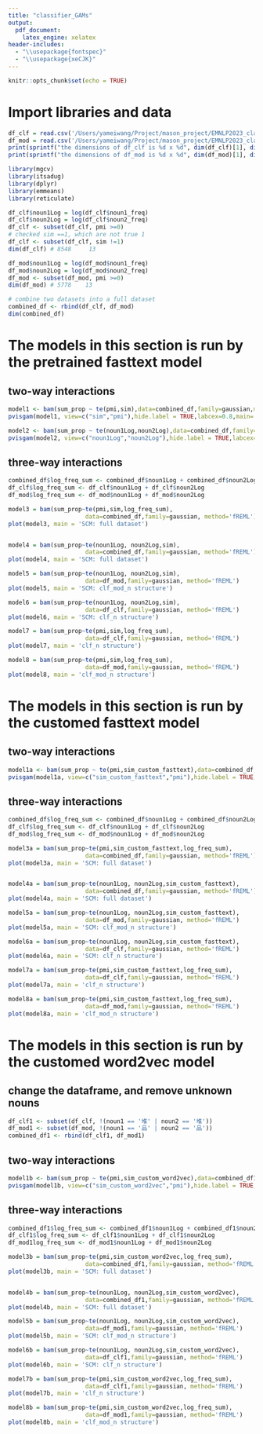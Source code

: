 ```yaml
---
title: "classifier_GAMs"
output: 
  pdf_document:
    latex_engine: xelatex
header-includes:
  - "\\usepackage{fontspec}"
  - "\\usepackage{xeCJK}"
---
```



```r
knitr::opts_chunk$set(echo = TRUE)
```

# Import libraries and data

```r
df_clf = read.csv('/Users/yameiwang/Project/mason_project/EMNLP2023_classifiers/data/clf_noun_structure.csv')
df_mod = read.csv('/Users/yameiwang/Project/mason_project/EMNLP2023_classifiers/data/clf_mod_noun_structure.csv')
print(sprintf("the dimensions of df_clf is %d x %d", dim(df_clf)[1], dim(df_clf)[2]))
print(sprintf("the dimensions of df_mod is %d x %d", dim(df_mod)[1], dim(df_mod)[2]))
```

```r
library(mgcv)
library(itsadug)
library(dplyr)
library(emmeans)
library(reticulate)

df_clf$noun1Log = log(df_clf$noun1_freq)
df_clf$noun2Log = log(df_clf$noun2_freq)
df_clf <- subset(df_clf, pmi >=0)
# checked sim ==1, which are not true 1
df_clf <- subset(df_clf, sim !=1)
dim(df_clf) # 8548     13

df_mod$noun1Log = log(df_mod$noun1_freq)
df_mod$noun2Log = log(df_mod$noun2_freq)
df_mod <- subset(df_mod, pmi >=0)
dim(df_mod) # 5778    13

# combine two datasets into a full dataset
combined_df <- rbind(df_clf, df_mod)
dim(combined_df)
```

# The models in this section is run by the pretrained fasttext model

## two-way interactions

```r
model1 <- bam(sum_prop ~ te(pmi,sim),data=combined_df,family=gaussian,model='fREML')
pvisgam(model1, view=c("sim","pmi"),hide.label = TRUE,labcex=0.8,main='SCM: full dataset')

model2 <- bam(sum_prop ~ te(noun1Log,noun2Log),data=combined_df,family=gaussian,model='fREML')
pvisgam(model2, view=c("noun1Log","noun2Log"),hide.label = TRUE,labcex=0.8,main='SCM: full dataset')
```

## three-way interactions

```r
combined_df$log_freq_sum <- combined_df$noun1Log + combined_df$noun2Log
df_clf$log_freq_sum <- df_clf$noun1Log + df_clf$noun2Log
df_mod$log_freq_sum <- df_mod$noun1Log + df_mod$noun2Log

model3 = bam(sum_prop~te(pmi,sim,log_freq_sum),
                      data=combined_df,family=gaussian, method='fREML')
plot(model3, main = 'SCM: full dataset')


model4 = bam(sum_prop~te(noun1Log, noun2Log,sim),
                      data=combined_df,family=gaussian, method='fREML')
plot(model4, main = 'SCM: full dataset')

model5 = bam(sum_prop~te(noun1Log, noun2Log,sim),
                      data=df_mod,family=gaussian, method='fREML')
plot(model5, main = 'SCM: clf_mod_n structure')

model6 = bam(sum_prop~te(noun1Log, noun2Log,sim),
                      data=df_clf,family=gaussian, method='fREML')
plot(model6, main = 'SCM: clf_n structure')

model7 = bam(sum_prop~te(pmi,sim,log_freq_sum),
                      data=df_clf,family=gaussian, method='fREML')
plot(model7, main = 'clf_n structure')

model8 = bam(sum_prop~te(pmi,sim,log_freq_sum),
                      data=df_mod,family=gaussian, method='fREML')
plot(model8, main = 'clf_mod_n structure')
```

# The models in this section is run by the customed fasttext model

## two-way interactions

```r
model1a <- bam(sum_prop ~ te(pmi,sim_custom_fasttext),data=combined_df,family=gaussian,model='fREML')
pvisgam(model1a, view=c("sim_custom_fasttext","pmi"),hide.label = TRUE,labcex=0.8,main='SCM: full dataset')
```

## three-way interactions

```r
combined_df$log_freq_sum <- combined_df$noun1Log + combined_df$noun2Log
df_clf$log_freq_sum <- df_clf$noun1Log + df_clf$noun2Log
df_mod$log_freq_sum <- df_mod$noun1Log + df_mod$noun2Log

model3a = bam(sum_prop~te(pmi,sim_custom_fasttext,log_freq_sum),
                      data=combined_df,family=gaussian, method='fREML')
plot(model3a, main = 'SCM: full dataset')


model4a = bam(sum_prop~te(noun1Log, noun2Log,sim_custom_fasttext),
                      data=combined_df,family=gaussian, method='fREML')
plot(model4a, main = 'SCM: full dataset')

model5a = bam(sum_prop~te(noun1Log, noun2Log,sim_custom_fasttext),
                      data=df_mod,family=gaussian, method='fREML')
plot(model5a, main = 'SCM: clf_mod_n structure')

model6a = bam(sum_prop~te(noun1Log, noun2Log,sim_custom_fasttext),
                      data=df_clf,family=gaussian, method='fREML')
plot(model6a, main = 'SCM: clf_n structure')

model7a = bam(sum_prop~te(pmi,sim_custom_fasttext,log_freq_sum),
                      data=df_clf,family=gaussian, method='fREML')
plot(model7a, main = 'clf_n structure')

model8a = bam(sum_prop~te(pmi,sim_custom_fasttext,log_freq_sum),
                      data=df_mod,family=gaussian, method='fREML')
plot(model8a, main = 'clf_mod_n structure')
```

# The models in this section is run by the customed word2vec model

## change the dataframe, and remove unknown nouns
```r
df_clf1 <- subset(df_clf, !(noun1 == '堆' | noun2 == '堆'))
df_mod1 <- subset(df_mod, !(noun1 == '品' | noun2 == '品'))
combined_df1 <- rbind(df_clf1, df_mod1)
```

## two-way interactions

```r
model1b <- bam(sum_prop ~ te(pmi,sim_custom_word2vec),data=combined_df1,family=gaussian,model='fREML')
pvisgam(model1b, view=c("sim_custom_word2vec","pmi"),hide.label = TRUE,labcex=0.8,main='SCM: full dataset')
```

## three-way interactions

```r
combined_df1$log_freq_sum <- combined_df1$noun1Log + combined_df1$noun2Log
df_clf1$log_freq_sum <- df_clf1$noun1Log + df_clf1$noun2Log
df_mod1log_freq_sum <- df_mod1$noun1Log + df_mod1$noun2Log

model3b = bam(sum_prop~te(pmi,sim_custom_word2vec,log_freq_sum),
                      data=combined_df1,family=gaussian, method='fREML')
plot(model3b, main = 'SCM: full dataset')


model4b = bam(sum_prop~te(noun1Log, noun2Log,sim_custom_word2vec),
                      data=combined_df1,family=gaussian, method='fREML')
plot(model4b, main = 'SCM: full dataset')

model5b = bam(sum_prop~te(noun1Log, noun2Log,sim_custom_word2vec),
                      data=df_mod1,family=gaussian, method='fREML')
plot(model5b, main = 'SCM: clf_mod_n structure')

model6b = bam(sum_prop~te(noun1Log, noun2Log,sim_custom_word2vec),
                      data=df_clf1,family=gaussian, method='fREML')
plot(model6b, main = 'SCM: clf_n structure')

model7b = bam(sum_prop~te(pmi,sim_custom_word2vec,log_freq_sum),
                      data=df_clf1,family=gaussian, method='fREML')
plot(model7b, main = 'clf_n structure')

model8b = bam(sum_prop~te(pmi,sim_custom_word2vec,log_freq_sum),
                      data=df_mod1,family=gaussian, method='fREML')
plot(model8b, main = 'clf_mod_n structure')
```


